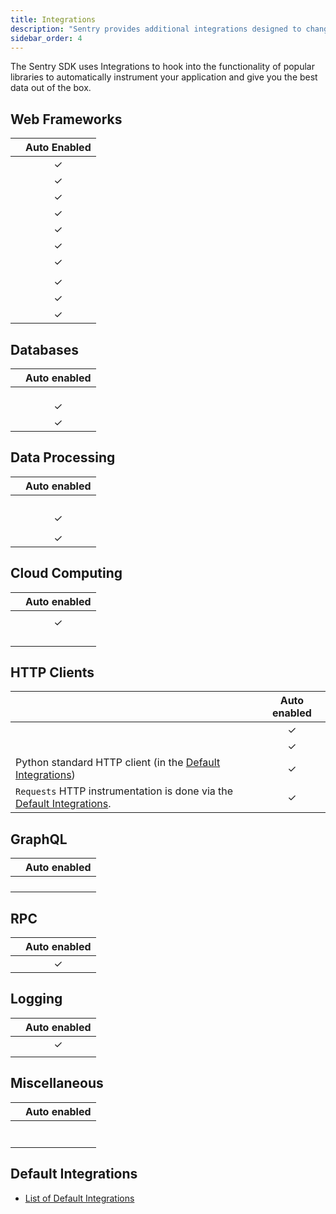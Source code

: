 ```yaml
---
title: Integrations
description: "Sentry provides additional integrations designed to change configuration or add instrumentation to your application."
sidebar_order: 4
---
```


The Sentry SDK uses Integrations to hook into the functionality of popular libraries to automatically instrument your application and give you the best data out of the box.

## Web Frameworks

|                                                                                                                       | **Auto Enabled** |
| --------------------------------------------------------------------------------------------------------------------- | :--------------: |
| <linkWithPlatformIcon platform="python.django"    label="Django"    url="/platforms/python/integrations/django" />    |        ✓         |
| <linkWithPlatformIcon platform="python.flask"     label="Flask"     url="/platforms/python/integrations/flask" />     |        ✓         |
| <linkWithPlatformIcon platform="python.fastapi"   label="FastAPI"   url="/platforms/python/integrations/fastapi" />   |        ✓         |
| <linkWithPlatformIcon platform="python.aiohttp"   label="AIOHTTP"   url="/platforms/python/integrations/aiohttp" />   |        ✓         |
| <linkWithPlatformIcon platform="python.bottle"    label="Bottle"    url="/platforms/python/integrations/bottle" />    |        ✓         |
| <linkWithPlatformIcon platform="python.falcon"    label="Falcon"    url="/platforms/python/integrations/falcon" />    |        ✓         |
| <linkWithPlatformIcon platform="python.pyramid"   label="Pyramid"   url="/platforms/python/integrations/pyramid" />   |        ✓         |
| <linkWithPlatformIcon platform="python.quart"     label="Quart"     url="/platforms/python/integrations/quart" />     |                  |
| <linkWithPlatformIcon platform="python.sanic"     label="Sanic"     url="/platforms/python/integrations/sanic" />     |        ✓         |
| <linkWithPlatformIcon platform="python.starlette" label="Starlette" url="/platforms/python/integrations/starlette" /> |        ✓         |
| <linkWithPlatformIcon platform="python.tornado"   label="Tornado"   url="/platforms/python/integrations/tornado" />   |        ✓         |

## Databases

|                                                                                                                                        | **Auto enabled** |
| -------------------------------------------------------------------------------------------------------------------------------------- | :--------------: |
| <linkWithPlatformIcon platform="python.asyncpg"           label="asyncpg"    url="/platforms/python/integrations/asyncpg" />           |                  |
| <linkWithPlatformIcon platform="python.clickhouse-driver" label="ClickHouse" url="/platforms/python/integrations/clickhouse-driver" /> |                  |
| <linkWithPlatformIcon platform="python.pymongo"           label="MongoDB"    url="/platforms/python/integrations/pymongo" />           |                  |
| <linkWithPlatformIcon platform="python.redis"             label="Redis"      url="/platforms/python/integrations/redis" />             |        ✓         |
| <linkWithPlatformIcon platform="python.sqlalchemy"        label="SQLAlchemy" url="/platforms/python/integrations/sqlalchemy" />        |        ✓         |

## Data Processing

|                                                                                                                        | **Auto enabled** |
| ---------------------------------------------------------------------------------------------------------------------- | :--------------: |
| <linkWithPlatformIcon platform="python.airflow" label="Apache Airflow" url="/platforms/python/integrations/airflow" /> |                  |
| <linkWithPlatformIcon platform="python.beam"    label="Apache Beam"    url="/platforms/python/integrations/beam" />    |                  |
| <linkWithPlatformIcon platform="python.spark"   label="Apache Spark"   url="/platforms/python/integrations/spark" />   |                  |
| <linkWithPlatformIcon platform="python.arq"     label="ARQ"            url="/platforms/python/integrations/arq" />     |                  |
| <linkWithPlatformIcon platform="python.celery"  label="Celery"         url="/platforms/python/integrations/celery" />  |        ✓         |
| <linkWithPlatformIcon platform="python.huey"    label="huey"           url="/platforms/python/integrations/huey" />    |                  |
| <linkWithPlatformIcon platform="python.rq"      label="RQ"             url="/platforms/python/integrations/rq" />      |        ✓         |

## Cloud Computing

|                                                                                                                                                          | **Auto enabled** |
| -------------------------------------------------------------------------------------------------------------------------------------------------------- | :--------------: |
| <linkWithPlatformIcon platform="python.awslambda"            label="AWS Lambda"             url="/platforms/python/integrations/aws-lambda" />           |                  |
| <linkWithPlatformIcon platform="python.boto3"                label="Boto3"                  url="/platforms/python/integrations/boto3" />                |        ✓         |
| <linkWithPlatformIcon platform="python.chalice"              label="Chalice"                url="/platforms/python/integrations/chalice" />              |                  |
| <linkWithPlatformIcon platform="python.cloudresourcecontext" label="Cloud Resource Context" url="/platforms/python/integrations/cloudresourcecontext" /> |                  |
| <linkWithPlatformIcon platform="python.gcpfunctions"         label="Google Cloud Functions" url="/platforms/python/integrations/gcp-functions" />        |                  |
| <linkWithPlatformIcon platform="python.serverless"           label="Serverless Framework"   url="/platforms/python/integrations/serverless" />           |                  |

## HTTP Clients

|                                                                                                                                | **Auto enabled** |
| ------------------------------------------------------------------------------------------------------------------------------ | :--------------: |
| <linkWithPlatformIcon platform="python.aiohttp" label="AIOHTTP" url="/platforms/python/integrations/aiohttp/aiohttp-client" /> |        ✓         |
| <linkWithPlatformIcon platform="python.httpx"   label="HTTPX"   url="/platforms/python/integrations/httpx" />                  |        ✓         |
| Python standard HTTP client (in the [Default Integrations](default-integrations/#stdlib))                                      |        ✓         |
| `Requests` HTTP instrumentation is done via the [Default Integrations](default-integrations/#stdlib).                          |        ✓         |

## GraphQL

|                                                                                                                           | **Auto enabled** |
| ------------------------------------------------------------------------------------------------------------------------- | :--------------: |
| <linkWithPlatformIcon platform="python.ariadne"    label="Ariadne"    url="/platforms/python/integrations/ariadne" />     |                  |
| <linkWithPlatformIcon platform="python.gql"        label="GQL"        url="/platforms/python/integrations/gql" />         |                  |
| <linkWithPlatformIcon platform="python.graphene"   label="Graphene"   url="/platforms/python/integrations/graphene" />    |                  |
| <linkWithPlatformIcon platform="python.strawberry" label="Strawberry" url="/platforms/python/integrations/strawberry/" /> |                  |

## RPC

|                                                                                                        | **Auto enabled** |
| ------------------------------------------------------------------------------------------------------ | :--------------: |
| <linkWithPlatformIcon platform="python.grpc" label="gRPC" url="/platforms/python/integrations/grpc" /> |        ✓         |

## Logging

|                                                                                                                 | **Auto enabled** |
| --------------------------------------------------------------------------------------------------------------- | :--------------: |
| <linkWithPlatformIcon platform="python.logging" label="Logging" url="/platforms/python/integrations/logging" /> |        ✓         |
| <linkWithPlatformIcon platform="python.loguru"  label="Loguru"  url="/platforms/python/integrations/loguru" />  |                  |

## Miscellaneous

|                                                                                                                                     | **Auto enabled** |
| ----------------------------------------------------------------------------------------------------------------------------------- | :--------------: |
| <linkWithPlatformIcon platform="python.asgi"          label="ASGI"            url="/platforms/python/integrations/asgi" />          |                  |
| <linkWithPlatformIcon platform="python.asyncio"       label="asyncio"         url="/platforms/python/integrations/asyncio" />       |                  |
| <linkWithPlatformIcon platform="python.pure_eval"     label="Enhanced Locals" url="/platforms/python/integrations/pure_eval" />     |                  |
| <linkWithPlatformIcon platform="python.gnu_backtrace" label="GNU Backtrace"   url="/platforms/python/integrations/gnu_backtrace" /> |                  |
| <linkWithPlatformIcon platform="python.socket"        label="Socket"          url="/platforms/python/integrations/socket" />        |                  |
| <linkWithPlatformIcon platform="python.tryton"        label="Tryton"          url="/platforms/python/integrations/tryton" />        |                  |
| <linkWithPlatformIcon platform="python.wsgi"          label="WSGI"            url="/platforms/python/integrations/wsgi" />          |                  |

## Default Integrations

- [List of Default Integrations](default-integrations/)
